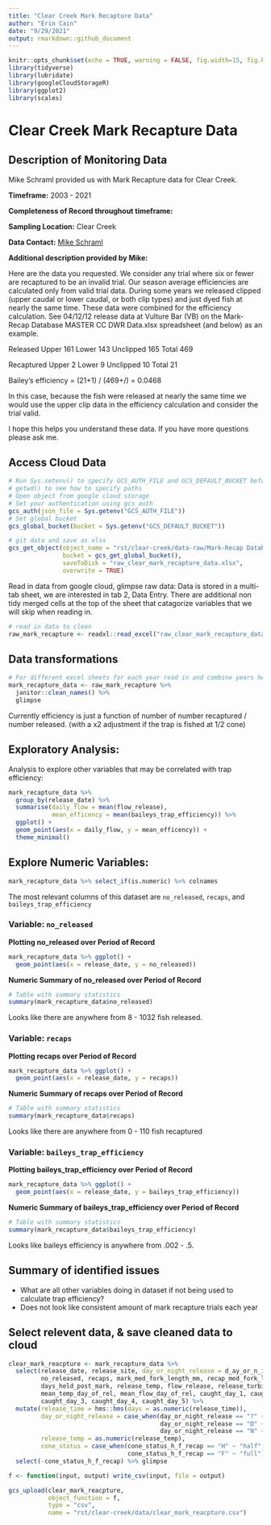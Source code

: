 ```yaml
---
title: "Clear Creek Mark Recapture Data"
author: "Erin Cain"
date: "9/29/2021"
output: rmarkdown::github_document
---
```


```r
knitr::opts_chunk$set(echo = TRUE, warning = FALSE, fig.width=15, fig.height=10)
library(tidyverse)
library(lubridate)
library(googleCloudStorageR)
library(ggplot2)
library(scales)
```

# Clear Creek Mark Recapture Data 

## Description of Monitoring Data

Mike Schraml provided us with Mark Recapture data for Clear Creek. 

**Timeframe:** 2003 - 2021

**Completeness of Record throughout timeframe:** 

**Sampling Location:**
Clear Creek 

**Data Contact:** [Mike Schraml](mailto:mike_schraml@fws.gov)

**Additional description provided by Mike:**

Here are the data you requested. We consider any trial where six or fewer are recaptured to be an invalid trial. Our season average efficiencies are calculated only from valid trial data. During some years we released clipped (upper caudal or lower caudal, or both clip types) and just dyed fish at nearly the same time. These data were combined for the efficiency calculation. See 04/12/12 release data at Vulture Bar (VB) on the Mark-Recap Database MASTER CC DWR Data.xlsx spreadsheet (and below) as an example.

Released
Upper 161
Lower 143
Unclipped 165
Total 469

Recaptured
Upper 2 
Lower 9
Unclipped 10 
Total 21

Bailey's efficiency = (21+1) / (469+/) = 0.0468

In this case, because the fish were released at nearly the same time we would use the upper clip data in the efficiency calculation and consider the trial valid.

I hope this helps you understand these data.  If you have more questions please ask me.



## Access Cloud Data

```r
# Run Sys.setenv() to specify GCS_AUTH_FILE and GCS_DEFAULT_BUCKET before running 
# getwd() to see how to specify paths 
# Open object from google cloud storage
# Set your authentication using gcs_auth
gcs_auth(json_file = Sys.getenv("GCS_AUTH_FILE"))
# Set global bucket 
gcs_global_bucket(bucket = Sys.getenv("GCS_DEFAULT_BUCKET"))

# git data and save as xlsx
gcs_get_object(object_name = "rst/clear-creek/data-raw/Mark-Recap Database MASTER CC DWR Data.xlsx",
               bucket = gcs_get_global_bucket(),
               saveToDisk = "raw_clear_mark_recapture_data.xlsx",
               overwrite = TRUE)
```

Read in data from google cloud, glimpse raw data: 
Data is stored in a multi-tab sheet, we are interested in tab 2, Data Entry. There are additional non tidy merged cells at the top of the sheet that catagorize variables that we will skip when reading in. 
```r
# read in data to clean 
raw_mark_recapture <- readxl::read_excel("raw_clear_mark_recapture_data.xlsx", sheet = 2, skip  = 2) %>% glimpse()
```

## Data transformations

```r
# For different excel sheets for each year read in and combine years here
mark_recapture_data <- raw_mark_recapture %>% 
  janitor::clean_names() %>% 
  glimpse
```


Currently efficiency is just a function of number of number recaptured / number released. (with a x2 adjustment if the trap is fished at 1/2 cone)

## Exploratory Analysis: 

Analysis to explore other variables that may be correlated with trap efficiency: 

```r
mark_recapture_data %>% 
  group_by(release_date) %>%
  summarise(daily_flow = mean(flow_release),
            mean_efficency = mean(baileys_trap_efficiency)) %>%
  ggplot() +
  geom_point(aes(x = daily_flow, y = mean_efficency)) + 
  theme_minimal()
```

## Explore Numeric Variables: {.tabset}

```r
mark_recapture_data %>% select_if(is.numeric) %>% colnames 
```
The most relevant columns of this dataset are `no_released`, `recaps`, and `baileys_trap_efficiency` 

### Variable: `no_released`

**Plotting no_released over Period of Record**

```r
mark_recapture_data %>% ggplot() +
  geom_point(aes(x = release_date, y = no_released))
```

**Numeric Summary of no_released over Period of Record**

```r
# Table with summary statistics
summary(mark_recapture_data$no_released)
```

Looks like there are anywhere from 8 - 1032 fish released. 

### Variable: `recaps`

**Plotting recaps over Period of Record**

```r
mark_recapture_data %>% ggplot() +
  geom_point(aes(x = release_date, y = recaps))
```

**Numeric Summary of recaps over Period of Record**

```r
# Table with summary statistics
summary(mark_recapture_data$recaps)
```

Looks like there are anywhere from 0 - 110 fish recaptured 

### Variable: `baileys_trap_efficiency`

**Plotting baileys_trap_efficiency over Period of Record**

```r
mark_recapture_data %>% ggplot() +
  geom_point(aes(x = release_date, y = baileys_trap_efficiency))
```

**Numeric Summary of baileys_trap_efficiency over Period of Record**

```r
# Table with summary statistics
summary(mark_recapture_data$baileys_trap_efficiency)
```

Looks like baileys efficiency is anywhere from .002 - .5. 

## Summary of identified issues

* What are all other variables doing in dataset if not being used to calculate trap efficiency? 
* Does not look like consistent amount of mark recapture trials each year 


## Select relevent data, & save cleaned data to cloud
```r

clear_mark_reacpture <- mark_recapture_data %>% 
  select(release_date, release_site, day_or_night_release = d_ay_or_n_ight_release, release_time, no_marked,
         no_released, recaps, mark_med_fork_length_mm, recap_med_fork_length_mm, 
         days_held_post_mark, release_temp, flow_release, release_turbidity, cone_status_h_f_recap, 
         mean_temp_day_of_rel, mean_flow_day_of_rel, caught_day_1, caught_day_2, 
         caught_day_3, caught_day_4, caught_day_5) %>%
  mutate(release_time = hms::hms(days = as.numeric(release_time)),
         day_or_night_release = case_when(day_or_night_release == "?" ~ "unknown", 
                                          day_or_night_release == "D" ~ "day",
                                          day_or_night_release == "N" ~ "night"),
         release_temp = as.numeric(release_temp),
         cone_status = case_when(cone_status_h_f_recap == "H" ~ "half", 
                                 cone_status_h_f_recap == "F" ~ "full")) %>% 
  select(-cone_status_h_f_recap) %>% glimpse

```


```r
f <- function(input, output) write_csv(input, file = output)

gcs_upload(clear_mark_reacpture,
           object_function = f,
           type = "csv",
           name = "rst/clear-creek/data/clear_mark_reacpture.csv")

```
